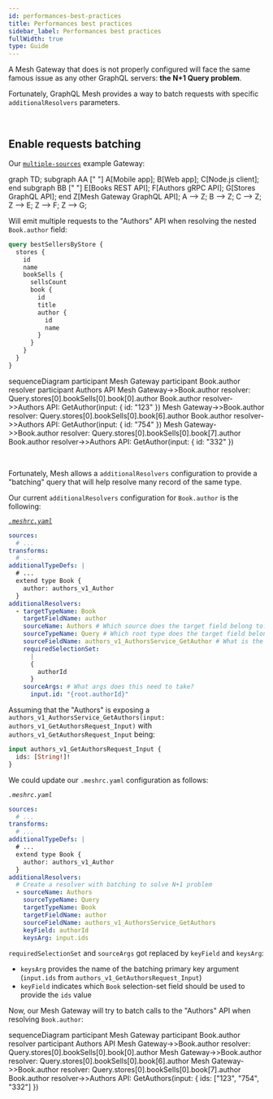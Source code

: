 ```yaml
---
id: performances-best-practices
title: Performances best practices
sidebar_label: Performances best practices
fullWidth: true
type: Guide
---
```


A Mesh Gateway that does is not properly configured will face the same famous issue as any other GraphQL servers: **the N+1 Query problem**.

Fortunately, GraphQL Mesh provides a way to batch requests with specific `additionalResolvers` parameters.

<p>&nbsp;</p>

## Enable requests batching

Our [`multiple-sources`](https://github.com/charlypoly/graphql-mesh-docs-first-gateway/tree/master/packages/multiple-sources) example Gateway:


<Graph>

graph TD;
subgraph AA [" "]
A[Mobile app];
B[Web app];
C[Node.js client];
end
subgraph BB [" "]
E[Books REST API];
F[Authors gRPC API];
G[Stores GraphQL API];
end
Z[Mesh Gateway GraphQL API];
A --> Z;
B --> Z;
C --> Z;
Z --> E;
Z --> F;
Z --> G;

</Graph>

Will emit multiple requests to the "Authors" API when resolving the nested `Book.author` field:

```graphql
query bestSellersByStore {
  stores {
    id
    name
    bookSells {
      sellsCount
      book {
        id
        title
        author {
          id
          name
        }
      }
    }
  }
}
```


<Graph>

sequenceDiagram
    participant Mesh Gateway
    participant Book.author resolver
    participant Authors API
    Mesh Gateway->>Book.author resolver: Query.stores[0].bookSells[0].book[0].author
    Book.author resolver->>Authors API: GetAuthor(input: \{ id: "123" \})
    Mesh Gateway->>Book.author resolver: Query.stores[0].bookSells[0].book[6].author
    Book.author resolver->>Authors API: GetAuthor(input: \{ id: "754" \})
    Mesh Gateway->>Book.author resolver: Query.stores[0].bookSells[0].book[7].author
    Book.author resolver->>Authors API: GetAuthor(input: \{ id: "332" \})

</Graph>


<p>&nbsp;</p>


Fortunately, Mesh allows a `additionalResolvers` configuration to provide a "batching" query that will help resolve many record of the same type.

Our current `additionalResolvers` configuration for `Book.author` is the following:

_[`.meshrc.yaml`](https://github.com/charlypoly/graphql-mesh-docs-first-gateway/tree/master/packages/multiple-sources/.meshrc.yaml)_
```yaml
sources:
  # ...
transforms:
  # ...
additionalTypeDefs: |
  # ...
  extend type Book {
    author: authors_v1_Author
  }
additionalResolvers:
  - targetTypeName: Book
    targetFieldName: author
    sourceName: Authors # Which source does the target field belong to?
    sourceTypeName: Query # Which root type does the target field belong to?
    sourceFieldName: authors_v1_AuthorsService_GetAuthor # What is the source field name?
    requiredSelectionSet:
      |
      {
        authorId
      }
    sourceArgs: # What args does this need to take?
      input.id: "{root.authorId}"
```


Assuming that the "Authors" is exposing a `authors_v1_AuthorsService_GetAuthors(input: authors_v1_GetAuthorsRequest_Input)` with `authors_v1_GetAuthorsRequest_Input` being:

```graphql
input authors_v1_GetAuthorsRequest_Input {
  ids: [String!]!
}
```


We could update our `.meshrc.yaml` configuration as follows:

_`.meshrc.yaml`_
```yaml
sources:
  # ...
transforms:
  # ...
additionalTypeDefs: |
  # ...
  extend type Book {
    author: authors_v1_Author
  }
additionalResolvers:
  # Create a resolver with batching to solve N+1 problem
  - sourceName: Authors
    sourceTypeName: Query
    targetTypeName: Book
    targetFieldName: author
    sourceFieldName: authors_v1_AuthorsService_GetAuthors
    keyField: authorId
    keysArg: input.ids
```

`requiredSelectionSet` and `sourceArgs` got replaced by `keyField` and `keysArg`:
- `keysArg` provides the name of the batching primary key argument (`input.ids` from `authors_v1_GetAuthorsRequest_Input`)
- `keyField` indicates which `Book` selection-set field should be used to provide the `ids` value


Now, our Mesh Gateway will try to batch calls to the "Authors" API when resolving `Book.author`:

<Graph>

sequenceDiagram
    participant Mesh Gateway
    participant Book.author resolver
    participant Authors API
    Mesh Gateway->>Book.author resolver: Query.stores[0].bookSells[0].book[0].author
    Mesh Gateway->>Book.author resolver: Query.stores[0].bookSells[0].book[6].author
    Mesh Gateway->>Book.author resolver: Query.stores[0].bookSells[0].book[7].author
    Book.author resolver->>Authors API: GetAuthors(input: \{ ids: ["123", "754", "332"] \})

</Graph>
